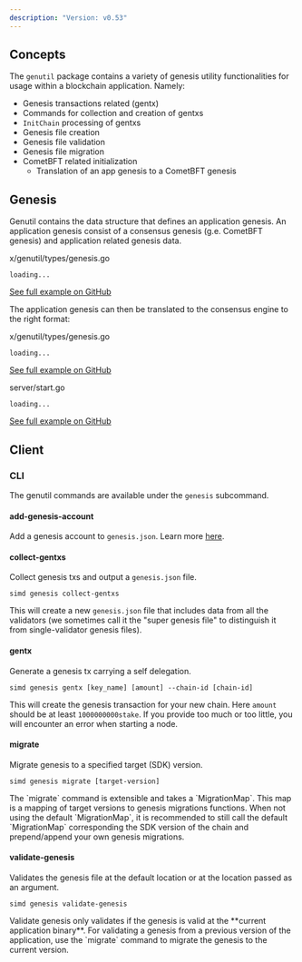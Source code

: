 ```yaml
---
description: "Version: v0.53"
---
```


## Concepts[​](#concepts "Direct link to Concepts")

The `genutil` package contains a variety of genesis utility functionalities for usage within a blockchain application. Namely:

* Genesis transactions related (gentx)
* Commands for collection and creation of gentxs
* `InitChain` processing of gentxs
* Genesis file creation
* Genesis file validation
* Genesis file migration
* CometBFT related initialization
  * Translation of an app genesis to a CometBFT genesis

## Genesis[​](#genesis "Direct link to Genesis")

Genutil contains the data structure that defines an application genesis. An application genesis consist of a consensus genesis (g.e. CometBFT genesis) and application related genesis data.

x/genutil/types/genesis.go

```
loading...
```

[See full example on GitHub](https://github.com/cosmos/cosmos-sdk/blob/v0.50.0-rc.0/x/genutil/types/genesis.go#L24-L34)

The application genesis can then be translated to the consensus engine to the right format:

x/genutil/types/genesis.go

```
loading...
```

[See full example on GitHub](https://github.com/cosmos/cosmos-sdk/blob/v0.50.0-rc.0/x/genutil/types/genesis.go#L126-L136)

server/start.go

```
loading...
```

[See full example on GitHub](https://github.com/cosmos/cosmos-sdk/blob/v0.50.0-rc.0/server/start.go#L397-L407)

## Client[​](#client "Direct link to Client")

### CLI[​](#cli "Direct link to CLI")

The genutil commands are available under the `genesis` subcommand.

#### add-genesis-account[​](#add-genesis-account "Direct link to add-genesis-account")

Add a genesis account to `genesis.json`. Learn more [here](https://docs.cosmos.network/main/run-node/run-node#adding-genesis-accounts).

#### collect-gentxs[​](#collect-gentxs "Direct link to collect-gentxs")

Collect genesis txs and output a `genesis.json` file.

```
simd genesis collect-gentxs
```

This will create a new `genesis.json` file that includes data from all the validators (we sometimes call it the "super genesis file" to distinguish it from single-validator genesis files).

#### gentx[​](#gentx "Direct link to gentx")

Generate a genesis tx carrying a self delegation.

```
simd genesis gentx [key_name] [amount] --chain-id [chain-id]
```

This will create the genesis transaction for your new chain. Here `amount` should be at least `1000000000stake`. If you provide too much or too little, you will encounter an error when starting a node.

#### migrate[​](#migrate "Direct link to migrate")

Migrate genesis to a specified target (SDK) version.

```
simd genesis migrate [target-version]
```

<Check>
  The `migrate` command is extensible and takes a `MigrationMap`. This map is a mapping of target versions to genesis migrations functions. When not using the default `MigrationMap`, it is recommended to still call the default `MigrationMap` corresponding the SDK version of the chain and prepend/append your own genesis migrations.
</Check>

#### validate-genesis[​](#validate-genesis "Direct link to validate-genesis")

Validates the genesis file at the default location or at the location passed as an argument.

```
simd genesis validate-genesis
```

<Warning>
  Validate genesis only validates if the genesis is valid at the **current application binary**. For validating a genesis from a previous version of the application, use the `migrate` command to migrate the genesis to the current version.
</Warning>
